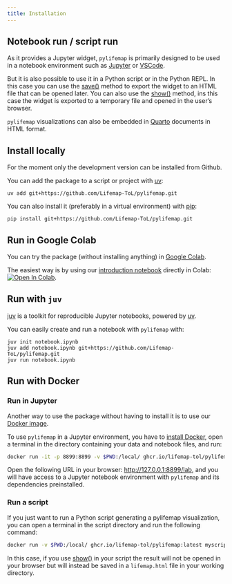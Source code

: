 ```yaml
---
title: Installation
---
```


## Notebook run / script run

As it provides a Jupyter widget, `pylifemap` is primarily designed to be used in a notebook environment such as [Jupyter](https://jupyter.org) or [VSCode](https://code.visualstudio.com/docs/datascience/jupyter-notebooks). 

But it is also possible to use it in a Python script or in the Python REPL. In this case you can use the [save()](`~pylifemap.Lifemap.save`) method to export the widget to an HTML file that can be opened later. You can also use the [show()](`~pylifemap.Lifemap.show`) method, ins this case the widget is exported to a temporary file and opened in the user's browser.

::: {.callout-note}
`pylifemap` visualizations can also be embedded in [Quarto](https://quarto.org) documents in HTML format.
:::

## Install locally

For the moment only the development version can be installed from Github.

You can add the package to a script or project with [uv](https://docs.astral.sh/uv/):

```shell
uv add git+https://github.com/Lifemap-ToL/pylifemap.git
```

You can also install it (preferably in a virtual environment) with [pip](https://pypi.org/project/pip/):

```shell
pip install git+https://github.com/Lifemap-ToL/pylifemap.git
```

## Run in Google Colab

You can try the package (without installing anything) in [Google Colab](https://colab.research.google.com/).

The easiest way is by using our [introduction notebook](https://colab.research.google.com/github/Lifemap-ToL/pylifemap/blob/master/notebooks/introduction.ipynb) directly in Colab: [![Open In Colab](https://colab.research.google.com/assets/colab-badge.svg)](https://colab.research.google.com/github/Lifemap-ToL/pylifemap/blob/master/notebooks/introduction.ipynb).

## Run with `juv`

[juv](https://github.com/manzt/juv) is a toolkit for reproducible Jupyter notebooks, powered by [uv](https://docs.astral.sh/uv/).

You can easily create and run a notebook with `pylifemap` with:

```shell
juv init notebook.ipynb
juv add notebook.ipynb git+https://github.com/Lifemap-ToL/pylifemap.git
juv run notebook.ipynb
```


## Run with Docker

### Run in Jupyter

Another way to use the package without having to install it is to use our [Docker image](https://github.com/Lifemap-ToL/pylifemap/pkgs/container/pylifemap).

To use `pylifemap` in a Jupyter environment, you have to [install Docker](https://docs.docker.com/engine/install/), open a terminal in the directory containing your data and notebook files, and run:

```sh
docker run -it -p 8899:8899 -v $PWD:/local/ ghcr.io/lifemap-tol/pylifemap:latest
```

Open the following URL in your browser: <http://127.0.0.1:8899/lab>, and you will have access to a Jupyter notebook environment with `pylifemap` and its dependencies preinstalled.

### Run a script

If you just want to run a Python script generating a pylifemap visualization, you can open a terminal in the script directory and run the following command:

```sh
docker run -v $PWD:/local/ ghcr.io/lifemap-tol/pylifemap:latest myscript.py
```

In this case, if you use [show()](`~pylifemap.Lifemap.show`) in your script the result will not be opened in your browser but will instead be saved in a `lifemap.html` file in your working directory.